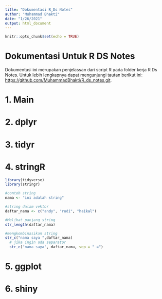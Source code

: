 ```yaml
---
title: "Dokumentasi R_Ds Notes"
author: "Muhammad Bhakti"
date: "1/26/2021"
output: html_document
---
```


```r
knitr::opts_chunk$set(echo = TRUE)
```

# Dokumentasi Untuk R DS Notes

Dokumentasi ini merupakan penjelassan dari script R pada folder kerja R Ds Notes. Untuk lebih lengkapnya dapat mengunjungi tautan berikut ini: <https://github.com/MuhammadBhakti/R_ds_notes.git>.

# 1. Main 
# 2. dplyr
# 3. tidyr
# 4. stringR
```r
library(tidyverse)
library(stringr)

#contoh string
nama <- "ini adalah string"

#string dalam vektor
daftar_nama <- c("andy", "rudi", "haikal")

#Melihat panjang string
str_length(daftar_nama)

#mengkombinasikan string
str_c("nama saya ",daftar_nama)
  # jika ingin ada separator
  str_c("nama saya", daftar_nama, sep = " =")
```

# 5. ggplot
# 6. shiny